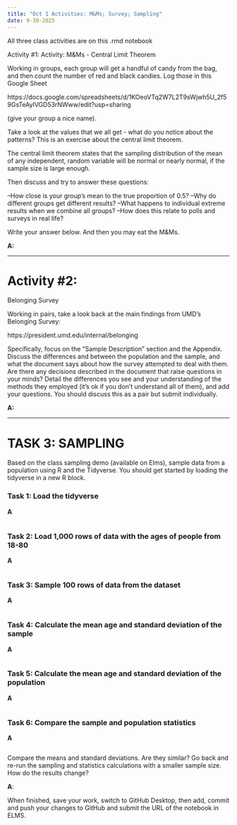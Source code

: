 ```yaml
---
title: "Oct 1 Activities: M&Ms; Survey; Sampling"
date: 9-30-2025
---
```


All three class activities are on this .rmd notebook

Activity #1: Activity: M&Ms - Central Limit Theorem

Working in groups, each group will get a handful of candy from the bag, and then count the number of red and black candies. Log those in this Google Sheet 

https://docs.google.com/spreadsheets/d/1KOeoVTq2W7L2T9sWjwh5U_2f59GsTeAylVGD53rNWww/edit?usp=sharing

(give your group a nice name).

Take a look at the values that we all get - what do you notice about the patterns? This is an exercise about the central limit theorem. 

The central limit theorem states that the sampling distribution of the mean of any independent, random variable will be normal or nearly normal, if the sample size is large enough.

Then discuss and try to answer these questions:

--How close is your group's mean to the true proportion of 0.5?
--Why do different groups get different results?
--What happens to individual extreme results when we combine all groups?
--How does this relate to polls and surveys in real life?

Write your answer below. And then you may eat the M&Ms.

**A:**

------------------------------------------------------------------------------

# Activity #2:

Belonging Survey

Working in pairs, take a look back at the main findings from UMD's Belonging Survey:

https://president.umd.edu/internal/belonging


Specifically, focus on the "Sample Description" section and the Appendix. Discuss the differences and between the population and the sample, and what the document says about how the survey attempted to deal with them. Are there any decisions described in the document that raise questions in your minds? Detail the differences you see and your understanding of the methods they employed (it's ok if you don't understand all of them), and add your questions. You should discuss this as a pair but submit individually.

**A:**

------------------------------------------------------------------------------

# TASK 3: SAMPLING

Based on the class sampling demo (available on Elms), sample data from a population using R and the Tidyverse. You should get started by loading the tidyverse in a new R block.

### Task 1: Load the tidyverse

**A**
```r


```


### Task 2: Load 1,000 rows of data with the ages of people from 18-80

**A**
```r


```

### Task 3: Sample 100 rows of data from the dataset
**A**
```r


```


### Task 4: Calculate the mean age and standard deviation of the sample
**A**
```r


```


### Task 5: Calculate the mean age and standard deviation of the population
**A**
```r


```


### Task 6: Compare the sample and population statistics
**A**
```r


```

Compare the means and standard deviations. Are they similar? Go back and re-run the sampling and statistics calculations with a smaller sample size. How do the results change?

**A**:

When finished, save your work, switch to GitHub Desktop, then add, commit and push your changes to GitHub and submit the URL of the notebook in ELMS.
